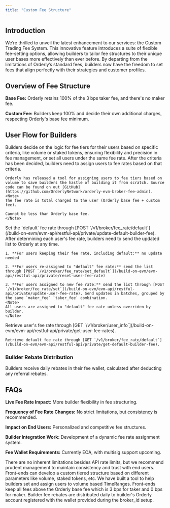 ```yaml
---
title: "Custom Fee Structure"
---
```


## Introduction

We’re thrilled to unveil the latest enhancement to our services: the Custom Trading Fee System. This innovative feature introduces a suite of flexible fee-setting options, allowing builders to tailor fee structures to their unique user bases more effectively than ever before. By departing from the limitations of Orderly’s standard fees, builders now have the freedom to set fees that align perfectly with their strategies and customer profiles.

## Overview of Fee Structure

**Base Fee:** Orderly retains 100% of the 3 bps taker fee, and there's no maker fee.

**Custom Fee:** Builders keep 100% and decide their own additional charges, respecting Orderly's base fee minimum.

## User Flow for Builders

<Steps>
  <Step title="Determining the fee tiers">
    Builders decide on the logic for fee tiers for their users based on specific criteria, like volume or staked tokens, ensuring flexibility and precision in fee management, or set all users under the same fee rate.
  </Step>
  <Step title="Calculating the fee rates">
    After the criteria has been decided, builders need to assign users to fee rates based on that criteria.
    
    Orderly has released a tool for assigning users to fee tiers based on volume to save builders the hastle of building it from scratch. Source code can be found on out [GitHub](https://github.com/OrderlyNetwork/orderly-evm-broker-fee-admin).
    <Note>
    The fee rate is total charged to the user (Orderly base fee + custom fee).

    Cannot be less than Orderly base fee.
    </Note>

  </Step>
    <Step title="Set the default fee rate">
    Set the `default` fee rate through [POST `/v1/broker/fee_rate/default`](/build-on-evm/evm-api/restful-api/private/update-default-builder-fee).
  </Step>
  <Step title="Setting the fees">
    After determining each user's fee rate, builders need to send the updated list to Orderly at any time.

    1. **For users keeping their fee rate, including default:** no update needed

    2. **For users re-assigned to "default" fee rate:** send the list through [POST `/v1/broker/fee_rate/set_default`](/build-on-evm/evm-api/restful-api/private/reset-user-fee-rate)

    3. **For users assigned to new fee rate:** send the list through [POST `/v1/broker/fee_rate/set`](/build-on-evm/evm-api/restful-api/private/update-user-fee-rate). Send updates in batches, grouped by the same `maker_fee` `taker_fee` combination.
    <Note>
    All users are assigned to "default" fee rate unless overriden by builder.
    </Note>

  </Step>
      <Step title="Retrive user fee rates">
    Retrieve user's fee rate through [GET `/v1/broker/user_info`](/build-on-evm/evm-api/restful-api/private/get-user-fee-rates).

    Retrieve default fee rate through [GET `/v1/broker/fee_rate/default`](/build-on-evm/evm-api/restful-api/private/get-default-builder-fee).

  </Step>
</Steps>

### Builder Rebate Distribution

Builders receive daily rebates in their fee wallet, calculated after deducting any referral rebates.

## FAQs

**Live Fee Rate Impact:** More builder flexibility in fee structuring.

**Frequency of Fee Rate Changes:** No strict limitations, but consistency is recommended.

**Impact on End Users:** Personalized and competitive fee structures.

**Builder Integration Work:** Development of a dynamic fee rate assignment system.

**Fee Wallet Requirements:** Currently EOA, with multisig support upcoming.

<AccordionGroup>
  <Accordion title="Will there be limitations on how often fee rates can be changed? ">
There are no inherent limitations besides API rate limits, but we recommend prudent management to maintain consistency and trust with end users.
  </Accordion>

<Accordion title="How to set fees for users?">
  Front-ends can develop a custom tiered structure based on different parameters like volume, staked
  tokens, etc.
</Accordion>

<Accordion title="Can I get help determining and setting fees for the users?">
  We have built a tool to help builders set and assign users to volume based TimeRanges.
</Accordion>
<Accordion title="How does rebate work for front-ends?">
  Front-ends keep all fees above the Orderly base fee which is 3 bps for taker and 0 bps for maker.
</Accordion>

<Accordion title="How are fee rebates distributed?">
  Builder fee rebates are distributed daily to builder's Orderly account registered with the wallet
  provided during the broker_id setup.
</Accordion>

</AccordionGroup>
